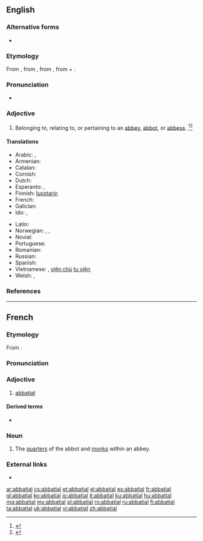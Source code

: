 ==English==

===Alternative forms===
* {{l|en|abbatical}}

===Etymology===
From {{der|en|enm|abbacyal}}, from {{der|en|frm|abbatial}}, from {{etyl|LL.|en}} {{m|la|abbatialis}}, from {{m|la|abbatia||abbey}} + {{m|la|-ialis||-ial}}.

===Pronunciation===
* {{a|GenAm}} {{IPA|/əˈbeɪ.ʃl̩/|/ˈæˌbeɪ.ʃl̩/|lang=en}}

===Adjective===
{{en-adj}}

# Belonging to, relating to, or pertaining to an [[abbey]], [[abbot]], or [[abbess]]. {{defdate|Late 17<sup>th</sup> century.}}<ref>{{R:OCD2|page=1}}</ref><ref>{{R:SOED5|page=3}}</ref>

====Translations====
{{trans-top|belonging to an abbey}}
* Arabic: {{t|ar|دَيْرِيّ}}, {{t|ar|دَيْرَانِيّ}}
* Armenian: {{t+|hy|աբբայական|sc=Armn}}
* Catalan: {{t+|ca|abacial}}
* Cornish: {{t|kw|abasel}}
* Dutch: {{t+|nl|abbatiaal}}
* Esperanto: {{t|eo|abata}}, {{t|eo|abateja}}
* Finnish: [[luostari|luostarin]] {{qualifier|genitive}}
* French: {{t+|fr|abbatial}}
* Galician: {{t+|gl|abacial}}
* Ido: {{t+|io|abadala}}, {{t|io|abadeyala}}
{{trans-mid}}
* Latin: {{t|la|abbātiālis}}
* Norwegian: {{t|no|abbed-}}, {{t|no|abbedisse-}}, {{t|no|abbedi-}}
* Novial: {{t|nov|abatial}}
* Portuguese: {{t+|pt|abacial}}
* Romanian: {{t|ro|abațial}}
* Russian: {{t+|ru|абба́тский}}
* Spanish: {{t+|es|abacial}}
* Vietnamese: {{t|vi|trưởng tu viện}}, [[viện chủ]] [[tu viện]]
* Welsh: {{t|cy|abadaidd}}, {{t|cy|abadol}}
{{trans-bottom}}

===References===
<references/>

----

==French==

===Etymology===
From {{etyl|LL.|fr}} {{m|la|abbātiālis||abbatial}}.

===Pronunciation===
{{IPA|/a.ba.sjal/|lang=fr}}

===Adjective===
{{fr-adj}}

# [[abbatial#English|abbatial]]

====Derived terms====
{{der-top}}
* {{l|fr|abbatiale}}
{{der-mid}}
{{der-bottom}}

===Noun===
{{fr-noun|m|abbatiaux}}

# The [[quarters]] of the abbot and [[monk]]s within an abbey.

===External links===
* {{R:TLFi}}

[[ar:abbatial]]
[[cs:abbatial]]
[[et:abbatial]]
[[el:abbatial]]
[[es:abbatial]]
[[fr:abbatial]]
[[gl:abbatial]]
[[ko:abbatial]]
[[io:abbatial]]
[[it:abbatial]]
[[ku:abbatial]]
[[hu:abbatial]]
[[mg:abbatial]]
[[my:abbatial]]
[[pl:abbatial]]
[[ro:abbatial]]
[[ru:abbatial]]
[[fi:abbatial]]
[[ta:abbatial]]
[[uk:abbatial]]
[[vi:abbatial]]
[[zh:abbatial]]